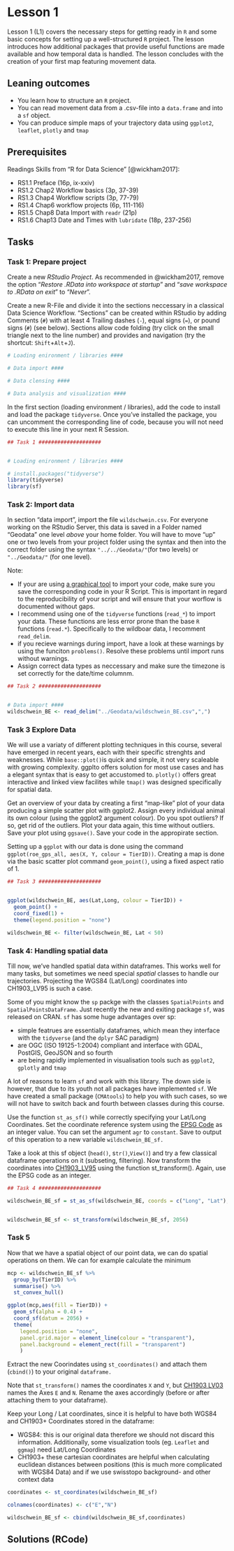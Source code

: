 # Lesson 1
<!-- '- Set up Rstudio Project -->
<!-- - Import and clean data -->
<!-- - Explore Dataset: remove outliers, find sampling interval, make subsets and find overlapping areas of individuals) -->
<!-- - Make my first simple map -->

Lesson 1 (L1) covers the necessary steps for getting ready in `R` and some basic concepts for setting up a well-structured `R` project. The lesson introduces how additional packages that provide useful functions are made available and how temporal data is handled. The lesson concludes with the creation of your first map featuring movement data.
<!-- todo: is this still true? -->


## Leaning outcomes
- You learn how to structure an `R` project.
- You can read movement data from a .csv-file into a `data.frame` and into a `sf` object.
- You can produce simple maps of your trajectory data using `ggplot2`, `leaflet`, `plotly` and `tmap`


## Prerequisites
Readings Skills from "R for Data Science" [@wickham2017]:

- RS1.1 Preface (16p, ix-xxiv)
- RS1.2 Chap2 Workflow basics (3p, 37-39)
- RS1.3 Chap4 Workflow scripts (3p, 77-79)
- RS1.4 Chap6 workflow projects (6p, 111-116)
- RS1.5 Chap8 Data Import with `readr` (21p)
- RS1.6 Chap13 Date and Times with `lubridate` (18p, 237-256)


## Tasks

### Task 1: Prepare project

Create a new *RStudio Project*. As recommended in @wickham2017, remove the option "*Restore .RData into workspace at startup*" and "*save workspace to .RData on exit*" to "*Never*".

<!-- ![](http://r4ds.had.co.nz/screenshots/rstudio-workspace.png) -->

Create a new R-File and divide it into the sections neccessary in a classical Data Science Workflow. "Sections" can be created within RStudio by adding Comments (`#`) with at least 4 Trailing dashes (`-`), equal signs (`=`), or pound signs (`#`) (see below).  Sections allow code folding (try click on the small triangle next to the line number) and provides and navigation (try the shortcut: `Shift`+`Alt`+`J`).

```r

# Loading enironment / libraries ####

# Data import ####

# Data clensing ####

# Data analysis and visualization ####

```


In the first section (loading environment / libraries), add the code to install and load the package `tidyverse`. Once you've installed the package, you can uncomment the corresponding line of code, because you will not need to execute this line in your next R Session.


```r

## Task 1 ####################


# Loading enironment / libraries ####

# install.packages("tidyverse")
library(tidyverse)
library(sf)

```


### Task 2: Import data

In section "data import", import the file `wildschwein.csv`. For everyone working on the RStudio Server, this data is saved in a Folder named "Geodata"
<!-- todo insert correct name -->
one level *above* your home folder. You will have to move "up" one or two levels from your project folder using the syntax and then into the correct folder using the syntax `"../../Geodata/"`(for two levels) or `"../Geodata/"` (for one level). 


Note: 

- If your are using [a graphical tool](https://support.rstudio.com/hc/en-us/articles/218611977-Importing-Data-with-RStudio) to import your code, make sure you save the corresponding code in your R Script. This is important in regard to the reproducibility of your script and will ensure that your worflow is documented without gaps.
- I recommend using one of the `tidyverse` functions (`read_*`) to import your data. These functions are less error prone than the base `R` functions (`read.*`). Specifically to the wildboar data, I recomment `read_delim`.
- if you recieve warnings during import, have a look at these warnings by using the funciton `problems()`. Resolve these problems until import runs without warnings.
- Assign correct data types as neccessary and make sure the timezone is set correctly for the date/time columnm.

```r


## Task 2 ####################


# Data import ####
wildschwein_BE <- read_delim("../Geodata/wildschwein_BE.csv",",")
```






### Task 3 Explore Data
We will use a variaty of different plotting techniques in this course, several have emerged in recent years, each with their specific strenghts and weaknesses. While `base::plot() `is quick and simple, it not very scaleable with growing complexity. ggplto offers solution for most use cases and has a elegant syntax that is easy to get accustomed to. `plotly()` offers great interactive and linked view facilites while `tmap()` was designed specifically for spatial data. 

Get an overview of your data by creating a first "map-like" plot of your data producing a simple scatter plot with ggplot2. Assign every individual animal its own colour (using the ggplot2 argument colour). Do you spot outliers? If so, get rid of the outliers. Plot your data again, this time without outliers. Save your plot using `ggsave()`. Save your code in the appropirate section.

Setting up a `ggplot` with our data is done using the command `ggplot(roe_gps_all, aes(X, Y, colour = TierID))`. Creating a map is done via the basic scatter plot command `geom_point()`, using a fixed aspect ratio of 1.

```r

## Task 3 ####################


ggplot(wildschwein_BE, aes(Lat,Long, colour = TierID)) +
  geom_point() +
  coord_fixed(1) +
  theme(legend.position = "none")

wildschwein_BE <- filter(wildschwein_BE, Lat < 50)
```






### Task 4: Handling spatial data
Till now, we've handled spatial data within dataframes. This works well for many tasks, but sometimes we need special *spatial* classes to handle our trajectories. Projecting the WGS84 (Lat/Long) coordinates into CH1903_LV95 is such a case. 

Some of you might know the `sp` packge with the classes `SpatialPoints` and `SpatialPointsDataFrame`. Just recently the new and exiting package `sf`, was released on CRAN. `sf` has some huge advantages over sp:

- simple featrues are essentially dataframes, which mean they interface with the `tidyverse` (and the `dplyr` SAC paradigm) 
- are OGC (ISO 19125-1:2004) compliant and interface with GDAL, PostGIS, GeoJSON and so fourth
- are being rapidly implemented in visualisation tools such as `ggplot2`, `gplotly` and `tmap`

A lot of reasons to learn `sf` and work with this library. The down side is however, that due to its youth not all packages have implemented `sf`. We have created a small package (`CMAtools`) to help you with such cases, so we will not have to switch back and fourth between classes during this course.

Use the function `st_as_sf()` while correctly specifying your Lat/Long Coordinates. Set the coordinate reference system using the [EPSG Code](http://spatialreference.org/ref/epsg/4326/) as an integer value. You can set the argument `agr` to `constant`. Save to output of this operation to a new variable `wildschwein_BE_sf.`

Take a look at this sf object (`head()`, s`tr()`,`View()`) and try a few classical dataframe operations on it (subseting, filtering). Now transform the coordinates into [CH1903_LV95](spatialreference.org/ref/epsg/2056/) using the function st_transform(). Again, use the EPSG code as an integer. 



```r

## Task 4 ####################

wildschwein_BE_sf = st_as_sf(wildschwein_BE, coords = c("Long", "Lat"), crs = 4326, agr = "constant", remove = F)


wildschwein_BE_sf <- st_transform(wildschwein_BE_sf, 2056)


```


### Task 5 

Now that we have a spatial object of our point data, we can do spatial operations on them. We can for example calculate the minimum  

```r
mcp <- wildschwein_BE_sf %>%
  group_by(TierID) %>%
  summarise() %>%
  st_convex_hull()

ggplot(mcp,aes(fill = TierID)) +
  geom_sf(alpha = 0.4) +
  coord_sf(datum = 2056) +
  theme(
    legend.position = "none",
    panel.grid.major = element_line(colour = "transparent"),
    panel.background = element_rect(fill = "transparent")
    )

```




Extract the new Coorindates using `st_coordinates()` and attach them (`cbind()`) to your original `dataframe.` 

Note that `st_transform()` names the coordinates `X` and `Y`, but [CH1903 LV03](https://www.swisstopo.admin.ch/de/wissen-fakten/geodaesie-vermessung/neue-koordinaten.html) names the Axes `E` and `N`. Rename the axes accordingly (before or after attaching them to your dataframe).

Keep your Long / Lat coordinates, since it is helpful to have both WGS84 and CH1903+ Coordinates stored in the dataframe: 

- WGS84: this is our original data therefore we should not discard this information. Additionally, some visualization tools (eg. `Leaflet` and `ggmap`) need Lat/Long Coordinates
- CH1903+ these cartesian coordinates are helpful when calculating euclidean distances between positions (this is much more complicated with WGS84 Data) and if we use swisstopo background- and other context data


```r


coordinates <- st_coordinates(wildschwein_BE_sf)

colnames(coordinates) <- c("E","N")

wildschwein_BE_sf <- cbind(wildschwein_BE_sf,coordinates)

```






## Solutions (RCode)

```r
```